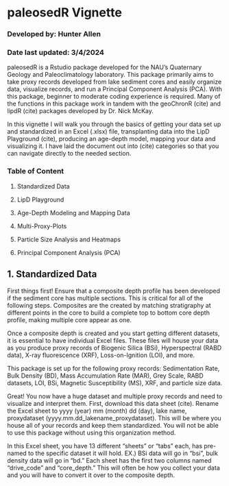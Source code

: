 # paleosedR Vignette

### Developed by: Hunter Allen

### Date last updated: 3/4/2024

paleosedR is a Rstudio package developed for the NAU's Quaternary Geology and Paleoclimatology laboratory. This package primarily aims to take proxy records developed from lake sediment cores and easily organize data, visualize records, and run a Principal Component Analysis (PCA). With this package, beginner to moderate coding experience is required. Many of the functions in this package work in tandem with the geoChronR (cite) and lipdR (cite) packages developed by Dr. Nick McKay.

In this vignette I will walk you through the basics of getting your data set up and standardized in an Excel (.xlsx) file, transplanting data into the LipD Playground (cite), producing an age-depth model, mapping your data and visualizing it. I have laid the document out into (cite) categories so that you can navigate directly to the needed section.

### Table of Content

1.  Standardized Data

2.  LipD Playground

3.  Age-Depth Modeling and Mapping Data

4.  Multi-Proxy-Plots

5.  Particle Size Analysis and Heatmaps

6.  Principal Component Analysis (PCA)

## 1.   Standardized Data 

First things first! Ensure that a composite depth profile has been developed if the sediment core has multiple sections. This is critical for all of the following steps. Composites are the created by matching stratigraphy at different points in the core to build a complete top to bottom core depth profile, making multiple core appear as one.

Once a composite depth is created and you start getting different datasets, it is essential to have individual Excel files. These files will house your data as you produce proxy records of Biogenic Silica (BSi), Hyperspectral (RABD data), X-ray fluorescence (XRF), Loss-on-Ignition (LOI), and more.

This package is set up for the following proxy records: Sedimentation Rate, Bulk Density (BD), Mass Accumulation Rate (MAR), Grey Scale, RABD datasets, LOI, BSi, Magnetic Susceptibility (MS), XRF, and particle size data.

Great! You now have a huge dataset and multiple proxy records and need to visualize and interpret them. First, download this data sheet (cite). Rename the Excel sheet to yyyy (year) mm (month) dd (day), lake name, proxydataset (yyyy.mm.dd_lakename_proxydataset). This will be where you house all of your records and keep them standardized. You will not be able to use this package without using this organization method.

In this Excel sheet, you have 13 different "sheets" or "tabs" each, has pre-named to the specific dataset it will hold. EX.) BSi data will go in "bsi", bulk density data will go in "bd." Each sheet has the first two columns named "drive_code" and "core_depth." This will often be how you collect your data and you will have to convert it over to the composite depth.

###                                                     

### 
